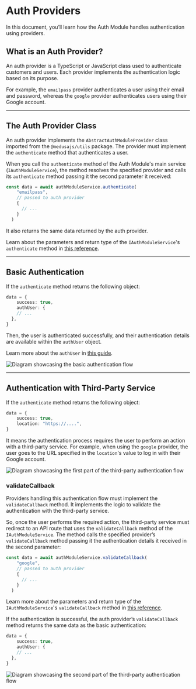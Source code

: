 # Auth Providers

In this document, you’ll learn how the Auth Module handles authentication using providers.

## What is an Auth Provider?

An auth provider is a TypeScript or JavaScript class used to authenticate customers and users. Each provider implements the authentication logic based on its purpose.

For example, the `emailpass` provider authenticates a user using their email and password, whereas the `google` provider authenticates users using their Google account.

---

## The Auth Provider Class

An auth provider implements the `AbstractAuthModuleProvider` class imported from the `@medusajs/utils` package. The provider must implement the `authenticate` method that authenticates a user.

When you call the `authenticate` method of the Auth Module's main service (`IAuthModuleService`), the method resolves the specified provider and calls its `authenticate` method passing it the second parameter it received:

```ts
const data = await authModuleService.authenticate(
    "emailpass",
    // passed to auth provider
    {
      // ...
    }
  )
```

It also returns the same data returned by the auth provider.

<Note>

Learn about the parameters and return type of the `IAuthModuleService`'s `authenticate` method in [this reference](../../../references/auth/IAuthModuleService/methods/auth.IAuthModuleService.authenticate.mdx).

</Note>

---

## Basic Authentication

If the `authenticate` method returns the following object:

```ts
data = {
	success: true,
	authUser: {
    // ...
  },
}
```

Then, the user is authenticated successfully, and their authentication details are available within the `authUser` object.

<Note>

Learn more about the `authUser` in [this guide](../persisting-auth-user/index.mdx#what-is-an-authuser).

</Note>

![Diagram showcasing the basic authentication flow](https://res.cloudinary.com/dza7lstvk/image/upload/v1711373749/Medusa%20Resources/basic-auth_lgpqsj.jpg)

---

## Authentication with Third-Party Service

If the `authenticate` method returns the following object:

```ts
data = {
	success: true,
	location: "https://....",
}
```

It means the authentication process requires the user to perform an action with a third-party service. For example, when using the `google` provider, the user goes to the URL specified in the `location`'s value to log in with their Google account. 

![Diagram showcasing the first part of the third-party authentication flow](https://res.cloudinary.com/dza7lstvk/image/upload/v1711374847/Medusa%20Resources/third-party-auth-1_enyedy.jpg)

### validateCallback

Providers handling this authentication flow must implement the `validateCallback` method. It implements the logic to validate the authentication with the third-party service.

So, once the user performs the required action, the third-party service must redirect to an API route that uses the `validateCallback` method of the `IAuthModuleService`. The method calls the specified provider’s `validateCallback` method passing it the authentication details it received in the second parameter:

```ts
const data = await authModuleService.validateCallback(
    "google",
    // passed to auth provider
    {
      // ...
    }
  )
```

<Note>

Learn more about the parameters and return type of the `IAuthModuleService`'s `validateCallback` method in [this reference](../../../references/auth/IAuthModuleService/methods/auth.IAuthModuleService.validateCallback.mdx).

</Note>

If the authentication is successful, the auth provider’s `validateCallback` method returns the same data as the basic authentication:

```ts
data = {
	success: true,
	authUser: {
    // ...
  },
}
```

![Diagram showcasing the second part of the third-party authentication flow](https://res.cloudinary.com/dza7lstvk/image/upload/v1711375123/Medusa%20Resources/third-party-auth-2_kmjxju.jpg)